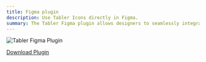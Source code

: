 ```yaml
---
title: Figma plugin
description: Use Tabler Icons directly in Figma.
summary: The Tabler Figma plugin allows designers to seamlessly integrate Tabler Icons into their Figma projects, providing quick access to a vast library of customizable icons that enhance the design workflow.
---
```


![Tabler Figma Plugin](/docs/icons/figma-plugin.png)

[Download Plugin](https://www.figma.com/community/plugin/1169807996149376642/Tabler-Icons)
